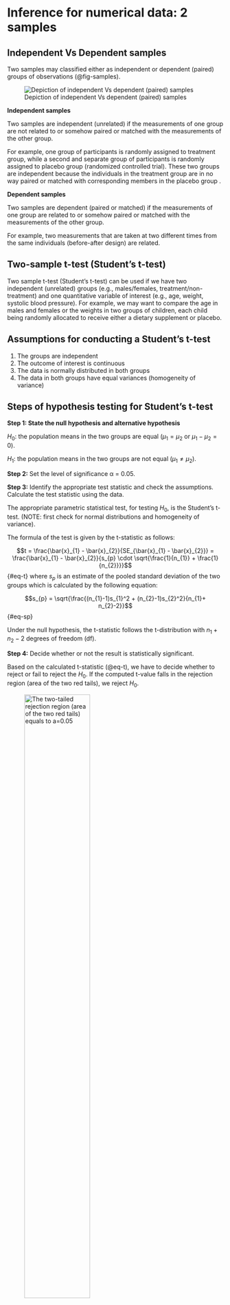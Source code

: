 # Inference for numerical data: 2 samples

## Independent Vs Dependent samples

Two samples may classified either as independent or dependent (paired) groups of observations (@fig-samples).

![Depiction of independent Vs dependent (paired) samples](images/samples.png){#fig-samples}

**Independent samples**

Two samples are independent (unrelated) if the measurements of one group are not related to or somehow paired or matched with the measurements of the other group.

For example, one group of participants is randomly assigned to treatment group, while a second and separate group of participants is randomly assigned to placebo group (randomized controlled trial). These two groups are independent because the individuals in the treatment group are in no way paired or matched with corresponding members in the placebo group .

**Dependent samples**

Two samples are dependent (paired or matched) if the measurements of one group are related to or somehow paired or matched with the measurements of the other group.

For example, two measurements that are taken at two different times from the same individuals (before-after design) are related.

## Two-sample t-test (Student's t-test)

Two sample t-test (Student's t-test) can be used if we have two independent (unrelated) groups (e.g., males/females, treatment/non-treatment) and one quantitative variable of interest (e.g., age, weight, systolic blood pressure). For example, we may want to compare the age in males and females or the weights in two groups of children, each child being randomly allocated to receive either a dietary supplement or placebo.

::: {.callout-warning icon="false"}
## **Assumptions for conducting a Student's t-test**

1.  The groups are independent
2.  The outcome of interest is continuous
3.  The data is normally distributed in both groups
4.  The data in both groups have equal variances (homogeneity of variance)
:::

::: {.callout-tip icon="false"}
## Steps of hypothesis testing for Student's t-test

**Step 1: State the null hypothesis and alternative hypothesis**

$H_{0}$: the population means in the two groups are equal ($μ_{1}=μ_{2}$ or $μ_{1} - μ_{2} = 0$).

$H_{1}$: the population means in the two groups are not equal ($μ_{1} \neq μ_{2}$).

**Step 2:** Set the level of significance α = 0.05.

**Step 3:** Identify the appropriate test statistic and check the assumptions. Calculate the test statistic using the data.

Τhe appropriate parametric statistical test, for testing $H_{0}$, is the Student's t-test. (NOTE: first check for normal distributions and homogeneity of variance).

The formula of the test is given by the t-statistic as follows:

$$t = \frac{\bar{x}_{1} - \bar{x}_{2}}{SE_{\bar{x}_{1} - \bar{x}_{2}}} = \frac{\bar{x}_{1} - \bar{x}_{2}}{s_{p} \cdot \sqrt{\frac{1}{n_{1}} + \frac{1}{n_{2}}}}$$ {#eq-t} where $s_{p}$ is an estimate of the pooled standard deviation of the two groups which is calculated by the following equation:

$$s_{p} = \sqrt{\frac{(n_{1}-1)s_{1}^2 + (n_{2}-1)s_{2}^2}{n_{1}+ n_{2}-2}}$$ {#eq-sp}

Under the null hypothesis, the t-statistic follows the t-distribution with $n_{1}+ n_{2}-2$ degrees of freedom (df).

**Step 4:** Decide whether or not the result is statistically significant.

Based on the calculated t-statistic (@eq-t), we have to decide whether to reject or fail to reject the $H_{0}$. If the computed t-value falls in the rejection region (area of the two red tails), we reject $H_{0}$.

![The two-tailed rejection region (area of the two red tails) equals to a=0.05](images/ttest1.png){#fig-ttest1 width="60%"}

In practice, we use the p-value (as generated by Jamovi based on the value of the t-statistic @eq-t) to guide our decision:

-   If p − value \< 0.05, reject the null hypothesis, $H_{0}$.
-   If p − value ≥ α, do not reject the null hypothesis, $H_{0}$.

The 95% confidence interval (CI) for the difference of the two means at significance level α=0.05, with df, and for a two-tailed t-test is given by:

$$ 95\% \ CI = \bar{x}_{1} - \bar{x}_{2} \pm t_{df;0.05/2} \cdot SE_{\bar{x}_{1} - \bar{x}_{2}}$$ {#eq-ci}

> Note that, if the means are significantly different (reject $H_{0}$), the 95% CI of the difference in means will not include **zero**.

**Step 5:** Interpretation of the results.

Report the difference in means, the 95% CI, and the p-value of the test.
:::

::: {.callout-important icon="false"}
## Not equal variances

If the assumption of equal variances is not satisfied, the t-statistic is given by the following expression (Welch's t-test):

$$t = \frac{\bar{x}_{1} - \bar{x}_{2}}{\sqrt{\frac{s_{1}^2}{n_{1}} + \frac{s_{2}^2}{n_{2}}}}$$ {#eq-t2}

The distribution of the test statistic is approximated as an ordinary t-distribution with the degrees of freedom df calculated using the Welch--Satterthwaite equation:

$$ df= \frac{(s_{1}^2/n_{1} + s_{2}^2/n_{2})^2}{(s_{1}^2/n_{1})^2/(n_{1}-1)+(s_{2}^2/n_{2})^2/(n_{2}-1)}$$ {#eq-sp2}
:::

::: {.callout-important icon="false"}
## Mann-Whitney U test

When there is violation of normality, the Mann-Whitney U test can be used. This test compares two independent samples based on the ranks of the values and is often considered the non-parametric equivalent to the Student's t-test.
:::

::: {.callout-note icon="false"}
## Example

Blood pressure levels were measured in 100 diabetic and 100 non-diabetic men aged 40-49 years. Mean systolic blood pressure (sbp) was 146.4 mmHg with standard deviation 18.5 mmHg among the diabetics and 140.4 mmHg with standard deviation 16.8 mmHg among the non-diabetics. Supposed that the assumptions of Normality and constant variance are satisfied, perform a two-tailed two-sample t-test to compare the means in the two groups (α=0.05).

**Step 1: State the null hypothesis and alternative hypothesis**

$H_{0}$: the population means of sbp in the two groups are equal ($μ_{1}=μ_{2}$ or $μ_{1} - μ_{2} = 0$).

$H_{1}$: the population means of sbp in the two groups are not equal ($μ_{1} \neq μ_{2}$).

**Step 2:** We set the level of significance α = 0.05.

**Step 3:** We calculate the test statistic.

First, we calculate the pooled standard deviation of the two groups (@eq-sp):

$$s_{p} = \sqrt{\frac{(n_{1}-1)s_{1}^2 + (n_{2}-1)s_{2}^2}{n_{1} + n_{2}-2}} = \sqrt{\frac{(100-1)18.5^2 + (100-1)16.8^2}{100 + 100-2}} \approx 17.67$$

and then the test t-statistic from @eq-t:

$$t = \frac{\bar{x}_{1} - \bar{x}_{2}}{s_{p} \cdot \sqrt{\frac{1}{n_{1}} + \frac{1}{n_{2}}}} = \frac{146.4 - 140.4}{17.67 \cdot \sqrt{\frac{1}{100} + \frac{1}{100}}} \approx 2.4$$ The t-statistic follows the t-distribution with 198 degrees of freedom (df).

Using a statistical calculator for t-distribution (such as the distrACTION module from Jamovi), we can compute the probability $Pr(T \geq 2.4)= 0.0087$ (@fig-t_p1). Then, the p-value for a two tailed test is 2\*0.0087=0.0174 \< 0.05 (reject $H_{0}$).

![We compute the probability $Pr(T \geq 2.4)= 0.0087$. The orange area is half of the p-value.](images/t_p1.png){#fig-t_p1 width="60%"}

The 95% confidence interval (CI) of the difference at α=0.05, for the two-tailed t-test and for 198 degrees of freedom is (@eq-ci):

$$ 95\% \ CI = \bar{x}_{1} - \bar{x}_{2} \pm t_{198;0.05/2} \cdot SE_{\bar{x}_{1} - \bar{x}_{2}}= 6 \pm 1.972 \cdot 2.5 \approx [1.1, 10.9] \ mmHg$$ Therefore, the 95% confidence interval for the difference in the two means ranges from 1.1 mmHg to 10.9 mmHg. Note that the **zero** is not included in the 95% CI of the difference in means.

**Step 5:** Interpretation of the results.

The mean systolic blood pressure (146.4 mmHg, sd=18.5 mmHg) in diabetic men is significantly higher than the mean systolic blood pressure in non-diabetic men (140.6 mmHg, sd=16.8 mmHg) (MD=6 mmHg, 95% CI: 1.1 to 10.9, p=0.017).
:::

 

## Paired samples t-test

A paired t-test is used to assess whether the mean of the differences between the two related measurements, x and y, is significantly different from zero.

|     x     |     y     |      d = x-y          |
|-----------|-----------|-----------------------|
|  $x_{1}$  |   $y_{1}$ |   $d_{1}=x_{1}-y_{1}$ |
|  $x_{2}$  |   $y_{2}$ |   $d_{2}=x_{2}-y_{2}$ |
|  $x_{3}$  |   $y_{3}$ |   $d_{3}=x_{3}-y_{3}$ |
|    .      |      .     |            .         |
|  $x_{i}$  |   $y_{i}$ |   $d_{i}=x_{i}-y_{i}$ |
|    .      |       .    |            .         |
|  $x_{n}$  |   $y_{n}$ |   $d_{n}=x_{n}-y_{n}$ |

: The differences between the two related measurements, x and y. {#tbl-dif}


::: {.callout-warning icon="false"}
## **Assumptions for conducting a paired t-test**

1.  The groups are dependent
2.  The outcome of interest is continuous
3.  The **differences** between the pairs of measurements, $d_{i}$s, are normally distributed.
:::

Because of the paired nature of the data, the two samples must be of the same size, $n$. We have $n$ differences $d$, with sample mean $\bar{d}$ and standard deviation $s_{\bar{d}}$.


::: {.callout-tip icon="false"}
## Steps of hypothesis testing for paired t-test

**Step 1: State the null hypothesis and alternative hypothesis**

$H_{0}$: the mean of the differences in the population is zero ($μ_{\bar{d}}=0$).

$H_{1}$: the mean of the differences in the population is not zero ($μ_{\bar{d}} \neq 0$).

**Step 2:** Set the level of significance α = 0.05.

**Step 3:** Identify the appropriate test statistic and check the assumptions. Calculate the test statistic using the data.

Τhe appropriate parametric statistical test, for testing $H_{0}$, is the paired t-test. (NOTE: first check for normal distribution of the **differences**).

The formula of the test is given by the t-statistic as follows:

$$t = \frac{\bar{d}}{SE_{\bar{d}}} = \frac{\bar{d}}{s_{\bar{d}}/ \sqrt{n}}$$ {#eq-tp} 


where $s_{\bar{d}}/ \sqrt{n}$ is the estimate of standard error and $n$ is the number of pairs.

Under the null hypothesis, the t-statistic follows the t-distribution with $n-1$ degrees of freedom (df).

**Step 4:** Decide whether or not the result is statistically significant.

Based on the calculated t-statistic (@eq-tp), we have to decide whether to reject or fail to reject the $H_{0}$. If the computed t-value falls in the rejection region (area of the two red tails), we reject $H_{0}$.

![The two-tailed rejection region (area of the two red tails) equals to a=0.05](images/ttest1.png){#fig-ttest1 width="60%"}

In practice, we use the p-value (as generated by Jamovi based on the value of the t-statistic @eq-tp) to guide our decision:

-   If p − value \< 0.05, reject the null hypothesis, $H_{0}$.
-   If p − value ≥ α, do not reject the null hypothesis, $H_{0}$.

The 95% confidence interval (CI) for the differences at significance level α=0.05, with df, and for a two-tailed t-test is given by:

$$ 95\% \ CI = \bar{d} \pm t_{df;0.05/2} \cdot SE_{\bar{d}}$$ {#eq-cip}

> Note that, if the mean of the differences is significantly different from zero (reject $H_{0}$), the 95% CI of the mean of the differences will not include **zero**.

**Step 5:** Interpretation of the results.

Report the mean of the differences, the 95% CI, and the p-value of the test.
:::


::: {.callout-note icon="false"}
## Example

Systolic blood pressure (sbp) levels were measured in 16 middle-aged men before and after a standard exercise. The mean of differences (after-before) in sbp following exercise was 6.6 mmHg (risen) and the standard deviation of the differences was 6.0 mmHg. Supposed that the assumption of Normality of the differences is satisfied, perform a two-tailed paired t-test to investigate if the mean of differences is significant (α=0.05).



**Step 1: State the null hypothesis and alternative hypothesis**

$H_{0}$: the mean of differences of sbp is zero ($μ_{\bar{d}}=0$).

$H_{1}$: the mean of differences of sbp is not zero ($μ_{\bar{d}} \neq 0$).


**Step 2:** We set the level of significance α = 0.05.

**Step 3:** We calculate the test statistic.

The test t-statistic from @eq-tp is:

$$t = \frac{\bar{d}}{s_{\bar{d}}/ \sqrt{n}} = \frac{6.6}{6/ \sqrt{16}} = \frac{6.6}{6/ 4} = 4.4$$


The t-statistic follows the t-distribution with 15 degrees of freedom (df).

Using a statistical calculator for t-distribution (such as the distrACTION module from Jamovi), we can compute the probability $Pr(T \geq 4.4)= 0.0003$ (@fig-t_p2). Then, the p-value for a two tailed test is 2\*0.0003=0.0006 \< 0.05 (reject $H_{0}$).

![We compute the probability $Pr(T \geq 4.4)= 0.0003$. The orange area is half of the p-value.](images/t_p2.png){#fig-t_p2 width="60%"}

The 95% confidence interval (CI) of the difference at α=0.05, for the two-tailed t-test and for 15 degrees of freedom is (@eq-cip):

$$ 95\% \ CI = \bar{d} \pm t_{15;0.05/2} \cdot SE_{\bar{d}}= 6.6 \pm 2.131 \cdot 1.5= 6.6 \pm 3.197 \approx [3.4, 9.8] \ mmHg$$ 

Therefore, the 95% confidence interval for mean of the differences ranges from 3.4 mmHg to 9.8 mmHg. Note that the **zero** is not included in the 95% CI mean of differences.

**Step 5:** Interpretation of the results.

The mean of differences (after-before) in systolic blood pressure following exercise was 6.6 mmHg (sd=6.0 mmHg) which was a significant increase (p<0.001).

:::



::: {.callout-important icon="false"}
## Wilcoxon Signed-Rank test

When there is violation of normality in the distribution of the differences, Wilcoxon Signed-Rank test can be used. This test is based on the sign and the magnitude of the rank of the differences between pairs of measurements. It is often considered the non-parametric equivalent to the paired t-test.
:::

